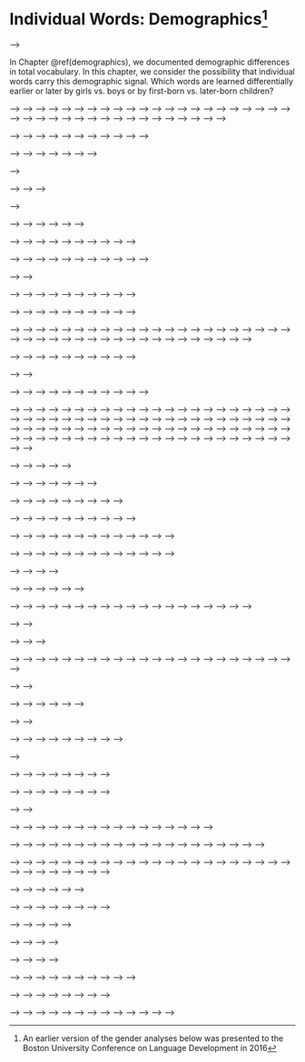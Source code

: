# Individual Words: Demographics^[An earlier version of the gender analyses below was presented to the Boston University Conference on Language Development in 2016] {#words-demographics}


<!-- <!-- ## Predicting Which Words are Harder or Easier --> -->

<!-- Predicting early learning. Braginsky et al. (2016a) provides an analysis in which independent data sources (including transcripts of child-directed speech) are brought to bear as predictors of acquisition differences between words. This “age of acquisition prediction” model allows us to quantify the consistency and variability in predictor values across languages for particular words, using the UL approach to cross-linguistic analysis.  -->

<!-- By-item stuff like overall item trajectories, `gender-input`, and `uni_lemma` based cross-linguistic consistency things. -->


In Chapter \@ref(demographics), we documented demographic differences in total vocabulary. In this chapter, we consider the possibility that individual words carry this demographic signal. Which words are learned differentially earlier or later by girls vs. boys or by first-born vs. later-born children?


<!-- ```{r demo_raw_data, eval=FALSE} -->
<!-- get_inst_data <- function(inst_items) { -->

<!--   inst_language <- unique(inst_items$language) -->
<!--   print(inst_language) -->

<!--   inst_form <- unique(inst_items$form) -->
<!--   inst_admins <- filter(admins, language == inst_language, form == inst_form) -->

<!--   get_instrument_data(instrument_language = inst_language, -->
<!--                       instrument_form = inst_form, -->
<!--                       items = inst_items$item_id, -->
<!--                       administrations = inst_admins, -->
<!--                       iteminfo = inst_items) %>% -->
<!--     filter(!is.na(age)) %>% -->
<!--     mutate(produces = !is.na(value) & value == "produces", -->
<!--            understands = !is.na(value) & -->
<!--              (value == "understands" | value == "produces")) %>% -->
<!--     dplyr::select(-value) %>% -->
<!--     gather(measure, value, produces, understands) %>% -->
<!--     mutate(language = inst_language, -->
<!--            form = inst_form) -->
<!-- } -->

<!-- get_lang_data <- function(lang_items) { -->
<!--   lang_items %>% -->
<!--     split(.$form) %>% -->
<!--     map_df(get_inst_data) %>% -->
<!--     # production for WS & WG, comprehension for WG only -->
<!--     filter(measure == "produces" | form == "WG") -->
<!-- } -->

<!-- demo_insts <- admins %>% -->
<!--   filter(!is.na(birth_order) | !is.na(mom_ed) | !is.na(sex)) %>% -->
<!--   distinct(language, form) -->

<!-- raw_data <- items %>% -->
<!--   right_join(demo_insts) %>% -->
<!--   filter(type == "word") %>% -->
<!--   split(.$language) %>% -->
<!--   map(get_lang_data) -->

<!-- write_feather(bind_rows(raw_data), "data/demo_data.feather") -->
<!-- ``` -->


<!-- ```{r demo_read, eval=TRUE} -->
<!-- raw_data <- read_feather("data/demo_data.feather") %>% -->
<!--   split(.$language) -->
<!-- ``` -->

<!-- For each dataset, compute proportion of children of each age and gender who produce/understand each word, fit a logistic regression to those proportions, and then estimate the area between the curves for girls and boys. -->

<!-- ```{r demo_madm_funs} -->
<!-- fit_demo_madm <- function(lang_data, demo) { -->

<!--   print(unique(lang_data$language)) -->
<!--   print(demo) -->

<!--   if (lang_data %>% pull(!!demo) %>% is.na() %>% all()) return(NULL) -->

<!--   demo_lang_data <- lang_data %>% -->
<!--     filter(!is.na(!!demo)) %>% -->
<!--     mutate(birth_order = birth_order %>% -->
<!--              fct_recode("Third+" = "Third", -->
<!--                         "Third+" = "Fourth", -->
<!--                         "Third+" = "Fifth", -->
<!--                         "Third+" = "Sixth", -->
<!--                         "Third+" = "Seventh", -->
<!--                         "Third+" = "Eighth"), -->
<!--            mom_ed = mom_ed %>% -->
<!--              fct_collapse(mom_ed, -->
<!--                           `Below Secondary` = c("None","Primary", -->
<!--                                                 "Some Secondary"), -->
<!--                           `Secondary` = c("Secondary", "Some College"), -->
<!--                           `College and Above` = c("College", -->
<!--                                                   "Some Graduate", -->
<!--                                                   "Graduate"))) -->

<!--   demo_samples <- demo_lang_data %>% -->
<!--     distinct(!!demo, age, data_id) %>% -->
<!--     count(!!demo, age) -->

<!--   if (any(demo_samples$n < 10)) return(NULL) -->

<!--   demo_props <- demo_lang_data %>% -->
<!--     group_by(language, form, !!demo, age, lexical_class, category, -->
<!--              uni_lemma, definition) %>% -->
<!--     summarise(num_true = sum(value, na.rm = TRUE), -->
<!--               num_false = n() - num_true, -->
<!--               prop = num_true / n()) %>% -->
<!--     ungroup() %>% -->
<!--     mutate(unscaled_age = age, -->
<!--            age = scale(age)) -->

<!--   fit_group <- function(group_data) { -->
<!--     # glm(cbind(num_true, num_false) ~ age * demo) -->
<!--     model <- lme4::glmer( -->
<!--       cbind(num_true, num_false) ~ (age | definition) + age, -->
<!--       family = binomial, data = group_data -->
<!--       #control = lme4::glmerControl(optCtrl = list(maxfun = 1e7)) -->
<!--     ) -->
<!--     group_data %>% -->
<!--       mutate(fitted = fitted(model)) %>% -->
<!--       dplyr::select(unscaled_age, age, uni_lemma, definition, fitted) %>% -->
<!--       distinct() -->
<!--   } -->

<!--   demo_fits <- demo_props %>% -->
<!--     group_by(language, form, !!demo) %>% -->
<!--     nest() %>% -->
<!--     mutate(fits = map(data, fit_group)) %>% -->
<!--     dplyr::select(-data) -->

<!--   demo_areas <- demo_fits %>% -->
<!--     unnest() %>% -->
<!--     group_by(language, form, !!demo, uni_lemma, definition) %>% -->
<!--     summarise(area = sum(fitted)) -->

<!--   demo_areas %>% -->
<!--     group_by(language, form, uni_lemma, definition) %>% -->
<!--     summarise(madm = madm(area)) %>% -->
<!--     mutate(demo = as.character(demo)[2]) -->

<!-- } -->
<!-- ``` -->

<!-- ```{r, eval=FALSE} -->
<!-- demos <- c(quo(birth_order), quo(mom_ed), quo(sex)) -->

<!-- do_lang <- function(lang_data) { -->
<!--   demos %>% map_df(~fit_demo_madm(lang_data, .x)) -->
<!-- }, -->

<!-- demo_madm <- raw_data %>%  -->
<!--   map_df(possibly(do_lang, otherwise=NULL)) -->

<!-- write_feather(demo_madm, "data/demo_madm.feather") -->
<!-- ``` -->

<!-- ```{r} -->
<!-- demo_madm <- read_feather("data/demo_madm.feather") -->

<!-- demo_summary <- demo_madm %>% -->
<!--   group_by(language, form, demo) %>% -->
<!--   summarise(mean_madm = mean(madm)) %>% -->
<!--   mutate(inst = paste(language, form, sep = "_")) -->
<!-- #ungroup() %>% -->
<!-- #arrange(desc(mean_madm)) %>% -->
<!-- #mutate(language = factor(language, levels = language)) -->

<!-- ggplot(demo_summary, aes(x = inst, y = mean_madm)) + -->
<!--   coord_flip() + -->
<!--   facet_wrap(~demo) + -->
<!--   geom_point() + -->
<!--   labs(x = "Mean MADM of items", y = "") -->
<!-- ``` -->


<!-- ```{r} -->
<!-- ggplot(demo_madm, aes(x = madm)) + geom_density() + facet_wrap(~demo) -->
<!-- ``` -->


<!-- ```{r gender_plot_area_diffs, fig.width=10, fig.height=6} -->
<!-- lexical_classes <- list("Nouns" = "nouns", -->
<!--                         "Adjectives & Verbs" = c("adjectives", "verbs"), -->
<!--                         "Function Words" = "function_words", -->
<!--                         "Other" = "other") -->

<!-- uni_lemmas <- items %>% -->
<!--   dplyr::select(language, uni_lemma, definition) %>% -->
<!--   filter(language %in% names(raw_data)) %>% -->
<!--   distinct() %>% -->
<!--   filter(!is.na(uni_lemma)) -->

<!-- plt_gender_diffs <- gender_diffs %>% -->
<!--   dplyr::select(-uni_lemma) %>% -->
<!--   left_join(uni_lemmas) %>% -->
<!--   group_by(language) %>% -->
<!--   mutate(label = gsub("(.*) \\(.*\\)", "\\1", definition), -->
<!--          label = gsub("(.*)\\*", "<\\1>", label), -->
<!--          uni_label = gsub("(.*) \\(.*\\)", "\\1", uni_lemma), -->
<!--          area_diff_scaled = as.numeric(scale(area_diff)), -->
<!--          outlier = abs(area_diff_scaled) > 3, -->
<!--          direction = ifelse(area_diff_scaled > 0, "girl", "boy")) %>% -->
<!--   ungroup() %>% -->
<!--   mutate(lexical_class = `levels<-`(factor(lexical_class), lexical_classes)) -->

<!-- gender_diff_means <- plt_gender_diffs %>% -->
<!--   group_by(language) %>% -->
<!--   summarise(mean_area_diff = mean(area_diff), -->
<!--             sd_area_diff = sd(area_diff)) -->

<!-- gender_diff_lexcat_means <- plt_gender_diffs %>% -->
<!--   group_by(language, lexical_class) %>% -->
<!--   summarise(mean_area_diff = mean(area_diff)) -->

<!-- gender_diff_cat_means <- plt_gender_diffs %>% -->
<!--   group_by(language, lexical_class, category) %>% -->
<!--   summarise(mean_area_diff = mean(area_diff)) -->
<!-- ``` -->

<!-- Plot distribution of acquisition differences for English. -->
<!-- ```{r distribution} -->

<!-- binwidth <- 0.005 -->

<!-- demo_gender_diffs <- plt_gender_diffs %>% -->
<!--   filter(language == "Czech")  -->

<!-- demo_means <- gender_diff_means %>% -->
<!--   filter(language == "Czech")  -->

<!-- demo_labels <- plt_gender_diffs %>% -->
<!--   filter(language == "Czech", outlier)  -->

<!-- ggplot(demo_gender_diffs, aes(x = area_diff)) + -->
<!--   coord_fixed(ratio = 4 * binwidth, ylim = c(0, 11)) + -->
<!--   geom_vline(xintercept = 0, linetype = "dashed", colour = "grey", -->
<!--              size = 0.2) + -->
<!--   geom_vline(aes(xintercept = mean_area_diff), -->
<!--              size = 0.4, data = demo_means) + -->
<!--   geom_dotplot(method = "histodot", fill = "grey", colour = "grey", -->
<!--                alpha = 0.5, binwidth = binwidth, dotsize = 0.5, -->
<!--                stackratio = 1.5) + -->
<!--   geom_text_repel(aes(label = label, y = 0, colour = direction), -->
<!--                   data = demo_labels, segment.size = 0.3, -->
<!--                   point.padding = unit(0.2, "lines"), -->
<!--                   arrow = arrow(length = unit(0.02, "npc")), nudge_y = 2, -->
<!--                   family = font, size = 4) + -->
<!--   scale_colour_solarized(guide = FALSE) + -->
<!--   scale_fill_solarized(guide = FALSE) + -->
<!--   scale_y_continuous(name = "Number of words", breaks = NULL) + -->
<!--   labs(x = "Area between girls' and boys' acquisition trajectories") -->

<!-- ``` -->

<!-- Plot distribution of acquisition differences for all languages. -->

<!-- ```{r gender_all_langs} -->
<!-- ggplot(plt_gender_diffs, -->
<!--        aes(x = area_diff)) + -->
<!--   coord_fixed(ratio = 10 * binwidth, ylim = c(0, 8)) + -->
<!--   facet_wrap(~language) + -->
<!--   geom_vline(xintercept = 0, linetype = "dashed", colour = "grey", -->
<!--              size = 0.1) + -->
<!--   geom_vline(aes(xintercept = mean_area_diff), size = 0.5, -->
<!--              data = gender_diff_means) + -->
<!--   geom_dotplot(method = "histodot", fill = "grey", colour = "grey", -->
<!--                alpha = 0.5, binwidth = binwidth, dotsize = 0.5, -->
<!--                stackratio = 1.5) + -->
<!--   geom_text_repel(aes_string(label = "label", colour = "direction"), y = 0, -->
<!--                   data = filter(plt_gender_diffs, outlier), -->
<!--                   segment.size = 0.3, point.padding = unit(0.2, "lines"), -->
<!--                   arrow = arrow(length = unit(0.02, "npc")), nudge_y = 2, -->
<!--                   family = font, size = 3) + -->
<!--   scale_colour_solarized(guide = FALSE) + -->
<!--   scale_y_continuous(name = "Number of words", breaks = NULL) + -->
<!--   labs(x = "Area between girls' and boys' acquisition trajectories") -->

<!-- # } -->
<!-- #  -->
<!-- # walk(cross2(unique(gender_diffs$language), c("label", "uni_label")), -->
<!-- #      ~plot_inst_diffs(.x[[1]], .x[[2]])) -->
<!-- ``` -->

<!-- And with unilemmas:  -->

<!-- ```{r gender_unilemmas_all_langs} -->
<!-- ggplot(plt_gender_diffs, -->
<!--        aes(x = area_diff)) + -->
<!--   coord_fixed(ratio = 10 * binwidth, ylim = c(0, 8)) + -->
<!--   facet_wrap(~language) + -->
<!--   geom_vline(xintercept = 0, linetype = "dashed", colour = "grey", -->
<!--              size = 0.1) + -->
<!--   geom_vline(aes(xintercept = mean_area_diff), size = 0.5, -->
<!--              data = gender_diff_means) + -->
<!--   geom_dotplot(method = "histodot", fill = "grey", colour = "grey", -->
<!--                alpha = 0.5, binwidth = binwidth, dotsize = 0.5, -->
<!--                stackratio = 1.5) + -->
<!--   geom_text_repel(aes_string(label = "uni_label", colour = "direction"), y = 0, -->
<!--                   data = filter(plt_gender_diffs, outlier), -->
<!--                   segment.size = 0.3, point.padding = unit(0.2, "lines"), -->
<!--                   arrow = arrow(length = unit(0.02, "npc")), nudge_y = 2, -->
<!--                   family = font, size = 3) + -->
<!--   scale_colour_solarized(guide = FALSE) + -->
<!--   scale_y_continuous(name = "Number of words", breaks = NULL) + -->
<!--   labs(x = "Area between girls' and boys' acquisition trajectories") -->

<!-- ``` -->


<!-- ```{r gender_top10} -->
<!-- top_10 <- plt_gender_diffs %>% -->
<!--   group_by(language, direction) %>% -->
<!--   top_n(10, abs(area_diff_scaled)) %>% -->
<!--   arrange(abs(area_diff_scaled)) %>% -->
<!--   mutate(rank = row_number()) -->

<!-- top_categories <- top_10 %>% -->
<!--   group_by(direction, category) %>% -->
<!--   summarise(n = n()) -->

<!-- top_uni_lemmas <- top_10 %>% -->
<!--   group_by(direction, category, uni_lemma) %>% -->
<!--   summarise(n = n()) -->
<!-- ``` -->

<!-- <!-- Plot top 10 uni_lemmas by area difference for a given form_measure, direction, category, uni_lemma. --> -->
<!-- <!-- ```{r gender_top10} --> -->
<!-- <!-- plot_top <- function(fm, dir, show_cat = "ALL", show_uni = "ALL") { --> -->
<!-- <!--   top_10 <- top_10 %>% --> -->
<!-- <!--     mutate(uni_label = ifelse(uni_label == "child's own name", --> -->
<!-- <!--                               "child's name", uni_label)) --> -->
<!-- <!--   fg <- top_10 %>% filter(form_measure == fm, direction == dir) --> -->
<!-- <!--   bg <- top_10 %>% filter(form_measure == fm, direction == dir) --> -->
<!-- <!--   if (!(show_cat == "ALL")) { --> -->
<!-- <!--     title <- show_cat --> -->
<!-- <!--     fg <- fg %>% filter(category == show_cat) --> -->
<!-- <!--     bg <- bg %>% filter(!(category == show_cat)) --> -->
<!-- <!--   } else if (!(show_uni == "ALL")) { --> -->
<!-- <!--     title <- show_uni --> -->
<!-- <!--     fg <- fg %>% filter(uni_lemma == show_uni) --> -->
<!-- <!--     bg <- bg %>% filter(!(uni_lemma == show_uni)) --> -->
<!-- <!--   } else { --> -->
<!-- <!--     title <- "" --> -->
<!-- <!--     bg <- bg[0,] --> -->
<!-- <!--   } --> -->
<!-- <!--   ggplot(NULL, aes(x = language, y = rank, label = uni_label)) + --> -->
<!-- <!--     geom_label(aes(colour = language), fontface = "bold", label.size = 0.5, --> -->
<!-- <!--                data = fg) + --> -->
<!-- <!--     geom_label(colour = "grey", alpha = 0.5, data = bg) + --> -->
<!-- <!--     scale_colour_solarized(guide = FALSE) + --> -->
<!-- <!--     ggtitle(title) + --> -->
<!-- <!--     theme(axis.line.y = element_blank(), --> -->
<!-- <!--           #axis.text.x = element_blank(), --> -->
<!-- <!--           axis.text.y = element_blank(), --> -->
<!-- <!--           axis.ticks = element_blank(), --> -->
<!-- <!--           axis.title.x = element_blank(), --> -->
<!-- <!--           axis.title.y = element_blank(), --> -->
<!-- <!--           panel.background = element_blank(), --> -->
<!-- <!--           panel.border = element_blank(), --> -->
<!-- <!--           panel.grid.major = element_blank(), --> -->
<!-- <!--           panel.grid.minor = element_blank(), --> -->
<!-- <!--           plot.background = element_blank()) --> -->
<!-- <!-- } --> -->
<!-- <!-- ``` --> -->

<!-- What are the most girl/boy categories and uni_lemmas? -->

<!-- Girl unilemmas -->

<!-- ```{r} -->
<!-- top_10 %>% -->
<!--   filter(direction == "girl") %>% -->
<!--   group_by(uni_lemma) %>% -->
<!--   summarise(n = n()) %>% -->
<!--   arrange(desc(n)) %>% -->
<!--   knitr::kable() -->
<!-- ``` -->

<!-- Girl categories -->

<!-- ```{r} -->
<!-- top_10 %>% -->
<!--   filter(direction == "girl") %>% -->
<!--   group_by(category) %>% -->
<!--   summarise(n = n()) %>% -->
<!--   arrange(desc(n)) %>% -->
<!--   knitr::kable() -->
<!-- ``` -->
<!-- Boy unilemmas -->

<!-- ```{r} -->
<!-- top_10 %>% -->
<!--   filter(direction == "boy") %>% -->
<!--   group_by(uni_lemma) %>% -->
<!--   summarise(n = n()) %>% -->
<!--   arrange(desc(n)) %>% -->
<!--   knitr::kable() -->
<!-- ``` -->

<!-- Boy categories -->

<!-- ```{r} -->
<!-- top_10 %>% -->
<!--   filter(direction == "boy") %>% -->
<!--   group_by(category) %>% -->
<!--   summarise(n = n()) %>% -->
<!--   arrange(desc(n)) %>% -->
<!--   knitr::kable() -->
<!-- ``` -->

<!-- Plot top 10 girlest/boyest for all words, most common word cross-linguistically, most common category cross-linguistically. -->

<!-- <!-- ```{r} --> -->
<!-- <!-- w <- 10 --> -->
<!-- <!-- h <- 4 --> -->
<!-- <!-- plot_top("WS_produces", "girl") --> -->
<!-- <!-- ggsave("bucld/top10_girl_all.png", width = w, height = h) --> -->
<!-- <!-- plot_top("WS_produces", "girl", show_uni = "doll") --> -->
<!-- <!-- ggsave("bucld/top10_girl_doll.png", width = w, height = h) --> -->
<!-- <!-- plot_top("WS_produces", "girl", show_uni = "dress (object)") --> -->
<!-- <!-- ggsave("bucld/top10_girl_dress.png", width = w, height = h) --> -->
<!-- <!-- plot_top("WS_produces", "girl", show_cat = "clothing") --> -->
<!-- <!-- ggsave("bucld/top10_girl_clothing.png", width = w, height = h) --> -->

<!-- <!-- plot_top("WS_produces", "boy") --> -->
<!-- <!-- ggsave("bucld/top10_boy_all.png", width = w, height = h) --> -->
<!-- <!-- plot_top("WS_produces", "boy", show_uni = "tractor") --> -->
<!-- <!-- ggsave("bucld/top10_boy_tractor.png", width = w, height = h) --> -->
<!-- <!-- plot_top("WS_produces", "boy", show_cat = "vehicles") --> -->
<!-- <!-- ggsave("bucld/top10_boy_vehicles.png", width = w, height = h) --> -->
<!-- <!-- ``` --> -->


<!-- <!-- ## Combine word count data with CDI data --> -->

<!-- <!-- Build up a mapping between CDI items and possible words for them in CHILDES. --> -->
<!-- <!-- ```{r case_map} --> -->
<!-- <!-- stem <- function(x) SnowballC::wordStem(x) %>% gsub("'", "", .) --> -->

<!-- <!-- special_cases <- read_csv("english_special_cases.csv", col_names = FALSE) --> -->

<!-- <!-- transforms <- c( --> -->
<!-- <!--   function(x) gsub("(.*) \\(.*\\)", "\\1", x), --> -->
<!-- <!--   function(x) gsub(" ", "_", x), --> -->
<!-- <!--   function(x) gsub(" ", "+", x), --> -->
<!-- <!--   function(x) gsub("(.+) \\1", "\\1", x) --> -->
<!-- <!-- ) --> -->

<!-- <!-- special_case_map <- map_df(1:nrow(special_cases), function(i) { --> -->
<!-- <!--   item <- special_cases$X1[i] --> -->
<!-- <!--   options <- special_cases[i, 2:ncol(special_cases)] %>% --> -->
<!-- <!--     as.character() %>% --> -->
<!-- <!--     discard(is.na) --> -->
<!-- <!--   trans_opts <- map(options, function(opt) map_chr(transforms, ~.x(opt))) %>% --> -->
<!-- <!--     unlist() %>% unique() --> -->
<!-- <!--   data_frame(item = rep(item, 2 * length(trans_opts)), --> -->
<!-- <!--              gloss = c(trans_opts, stem(trans_opts))) --> -->
<!-- <!-- }) --> -->

<!-- <!-- pattern_map <- filter(gender_diffs, language == "English")$definition %>% --> -->
<!-- <!--   unique() %>% --> -->
<!-- <!--   map_df(function(item) { --> -->
<!-- <!--     options <- item %>% strsplit("/") %>% unlist() --> -->
<!-- <!--     options <- c(options, stem(options)) --> -->
<!-- <!--     trans_opts <- map(options, function(opt) map_chr(transforms, ~.x(opt))) %>% --> -->
<!-- <!--       unlist() %>% unique() --> -->
<!-- <!--     data_frame(item = rep(item, 2 * length(trans_opts)), --> -->
<!-- <!--                gloss = c(trans_opts, stem(trans_opts))) %>% --> -->
<!-- <!--       distinct() --> -->
<!-- <!--   }) --> -->

<!-- <!-- case_map <- bind_rows(special_case_map, pattern_map) %>% distinct() --> -->
<!-- <!-- ``` --> -->

<!-- <!-- Sum word counts over CDI items. --> -->
<!-- <!-- ```{r item_gender_counts} --> -->
<!-- <!-- gloss_gender_counts <- gender_counts %>% --> -->
<!-- <!--   filter(!grepl("^[[:upper:]].*$", gloss)) %>% --> -->
<!-- <!--   mutate(gloss = gsub("-.*", "", gloss), --> -->
<!-- <!--          gloss = ifelse(stem(gloss) == "", gloss, stem(gloss))) %>% --> -->
<!-- <!--   group_by(gender, gloss) %>% --> -->
<!-- <!--   summarise(count = sum(count)) %>% --> -->
<!-- <!--   spread(gender, count, fill = 0) %>% --> -->
<!-- <!--   filter(female != 0, male != 0) --> -->

<!-- <!-- item_gender_counts <- gender_counts %>% --> -->
<!-- <!--   mutate(gloss = gsub("-.*", "", gloss), --> -->
<!-- <!--          gloss = ifelse(stem(gloss) == "", gloss, stem(gloss))) %>% --> -->
<!-- <!--   left_join(case_map) %>% --> -->
<!-- <!--   mutate(item = ifelse(is.na(item), gloss, item)) %>% --> -->
<!-- <!--   group_by(gender, item) %>% --> -->
<!-- <!--   summarise(count = sum(count)) %>% --> -->
<!-- <!--   spread(gender, count, fill = 0) %>% --> -->
<!-- <!--   filter(female != 0, male != 0) --> -->
<!-- <!-- ``` --> -->

<!-- <!-- Compute various metrics of item frequency differences. --> -->
<!-- <!-- ```{r item_gender_data} --> -->
<!-- <!-- # gsq <- function(female, male) { --> -->
<!-- <!-- #   a <- female --> -->
<!-- <!-- #   b <- male --> -->
<!-- <!-- #   c <- sum(female) --> -->
<!-- <!-- #   d <- sum(male) --> -->
<!-- <!-- #   e_1 <- c * (a + b) / (c + d) --> -->
<!-- <!-- #   e_2 <- d * (a + b) / (c + d) --> -->
<!-- <!-- #   2 * (a * log(a / e_1) + b * log(b / e_2)) --> -->
<!-- <!-- # } --> -->
<!-- <!-- #  --> -->
<!-- <!-- #  --> -->
<!-- <!-- mut_inf <- function(female, male) { --> -->
<!-- <!--   log2(female / sum(female) * (sum(female) + sum(male)) / (female + male)) --> -->
<!-- <!-- } --> -->
<!-- <!-- #  --> -->
<!-- <!-- # kl <- function(female, male) { --> -->
<!-- <!-- #   p <- female / sum(female) --> -->
<!-- <!-- #   q <- male / sum(male) --> -->
<!-- <!-- #   p * log(p / q) --> -->
<!-- <!-- # } --> -->
<!-- <!-- #  --> -->
<!-- <!-- item_gender_data <- item_gender_counts %>% --> -->
<!-- <!--   rename(female_count = female, male_count = male) %>% --> -->
<!-- <!--   mutate(mut_inf = mut_inf(female_count, male_count), --> -->
<!-- <!--          #gsq = gsq(female_count, male_count), --> -->
<!-- <!--          #kl = kl(female_count, male_count), --> -->
<!-- <!--          log_female_prob = log(female_count / sum(female_count)), --> -->
<!-- <!--          log_male_prob = log(male_count / sum(male_count)), --> -->
<!-- <!--          log_prob = log((female_count + male_count) / --> -->
<!-- <!--                           (sum(female_count) + sum(male_count))), --> -->
<!-- <!--          log_prob_ratio = log_female_prob - log_male_prob, --> -->
<!-- <!--          log_likelihood_ratio = log( --> -->
<!-- <!--            dbinom(female_count, sum(female_count), exp(log_prob)) * --> -->
<!-- <!--              dbinom(male_count, sum(male_count), exp(log_prob))) - --> -->
<!-- <!--            log( --> -->
<!-- <!--              dbinom(female_count, sum(female_count), exp(log_female_prob)) * --> -->
<!-- <!--                dbinom(male_count, sum(male_count), exp(log_male_prob))), --> -->
<!-- <!--          llr_p = pchisq(-2 * log_likelihood_ratio, 1, lower.tail = FALSE)) --> -->
<!-- <!-- ``` --> -->

<!-- <!-- Combine acquistion differences with frequency differences --> -->
<!-- <!-- ```{r gender_diff_freqs} --> -->
<!-- <!-- min_count <- 30 --> -->
<!-- <!-- gender_diff_freqs <- plt_gender_diffs %>% --> -->
<!-- <!--   filter(language == "English") %>% --> -->
<!-- <!--   rename(item = definition) %>% --> -->
<!-- <!--   inner_join(item_gender_data) %>% --> -->
<!-- <!--   #  inner_join(item_gender_counts) %>% --> -->
<!-- <!--   #  rename(female_count = female, male_count = male) %>% --> -->
<!-- <!--   filter(female_count > min_count, male_count > min_count) --> -->

<!-- <!-- gender_diff_freqs_ws <- gender_diff_freqs %>% --> -->
<!-- <!--   filter(form_measure == "WS_produces") --> -->

<!-- <!-- gender_diff_freqs_ws %>% --> -->
<!-- <!--   mutate(llr_p_adj = p.adjust(llr_p, method = "bonferroni")) %>% --> -->
<!-- <!--   group_by() %>% --> -->
<!-- <!--   summarise(sig = sum(llr_p_adj < 0.01), total = n(), prop = sig / total) --> -->
<!-- <!-- gender_diff_freqs_ws %>% --> -->
<!-- <!--   group_by(lexical_class) %>% --> -->
<!-- <!--   summarise(sig = sum(llr_p < 0.01), total = n(), prop = sig / total) --> -->
<!-- <!-- gender_diff_freqs_ws %>% --> -->
<!-- <!--   group_by(category) %>% --> -->
<!-- <!--   summarise(sig = sum(llr_p < 0.01), total = n(), prop = sig / total) --> -->
<!-- <!-- ``` --> -->

<!-- <!-- ```{r} --> -->
<!-- <!-- # cdi_gender_counts <- gender_diff_freqs %>% --> -->
<!-- <!-- #   filter(form_measure == "WS_produces") %>% --> -->
<!-- <!-- #   select(lexical_class, category, item, female_count, male_count) --> -->
<!-- <!-- #  --> -->
<!-- <!-- # boot_sample <- function(s) { --> -->
<!-- <!-- #   if (!s %% 100) print(s) --> -->
<!-- <!-- #   cdi_gender_counts %>% --> -->
<!-- <!-- #     split(.$item) %>% --> -->
<!-- <!-- #     map_df(function(item) { --> -->
<!-- <!-- #       item_genders <- c(rep(1, item$female_count), rep(0, item$male_count)) --> -->
<!-- <!-- #       boot_genders <- sample(item_genders, replace = TRUE) --> -->
<!-- <!-- #       female_count <- sum(boot_genders) --> -->
<!-- <!-- #       male_count <- length(boot_genders) - female_count --> -->
<!-- <!-- #       item$female_count <- sum(boot_genders) --> -->
<!-- <!-- #       item$male_count <- length(boot_genders) - female_count --> -->
<!-- <!-- #       item --> -->
<!-- <!-- #     }) %>% --> -->
<!-- <!-- #     mutate(sample = s) --> -->
<!-- <!-- # } --> -->
<!-- <!-- #  --> -->
<!-- <!-- # n_samples <- 10000 --> -->
<!-- <!-- # boot_samples <- map_df(1:n_samples, boot_sample) --> -->
<!-- <!-- # boot_samples_10k <- boot_samples --> -->
<!-- <!-- # boot_p <- boot_samples %>% --> -->
<!-- <!-- #   mutate(x = female_count / sum(female_count) - male_count / sum(male_count), --> -->
<!-- <!-- #          H = ifelse(x > 0, 1, ifelse(x == 0, 0.5, 0))) %>% --> -->
<!-- <!-- #   group_by(lexical_class, category, item) %>% --> -->
<!-- <!-- #   summarise(p_girl = sum(H) / n_samples, --> -->
<!-- <!-- #             p = (1 + 2 * n_samples * min(p_girl, 1 - p_girl)) / (1 + n_samples)) --> -->
<!-- <!-- #  --> -->
<!-- <!-- # boot_mi <- boot_samples %>% --> -->
<!-- <!-- #   group_by(sample) %>% --> -->
<!-- <!-- #   mutate(mi = mut_inf(female_count, male_count)) %>% --> -->
<!-- <!-- #   group_by(lexical_class, category, item) %>% --> -->
<!-- <!-- #   summarise(mean_mi = mean(mi)) --> -->
<!-- <!-- #  --> -->
<!-- <!-- # boot_log_probability_ratio <- boot_samples %>% --> -->
<!-- <!-- #   group_by(sample) %>% --> -->
<!-- <!-- #   mutate(p_female = female_count / sum(female_count), --> -->
<!-- <!-- #          p_male = male_count / sum(male_count), --> -->
<!-- <!-- #          p_joint = (female_count + male_count) / --> -->
<!-- <!-- #            (sum(female_count) + sum(male_count)), --> -->
<!-- <!-- #          lpr = log(p_female) - log(p_male)) %>% --> -->
<!-- <!-- #   group_by(lexical_class, category, item) %>% --> -->
<!-- <!-- #   summarise(mean_lpr = mean(lpr)) --> -->
<!-- <!-- #  --> -->
<!-- <!-- # boot_log_likelihood <- boot_samples %>% --> -->
<!-- <!-- # #  filter(female_count > 30, male_count > 30) %>% --> -->
<!-- <!-- #   filter(sample < 1001) %>% --> -->
<!-- <!-- #   group_by(sample) %>% --> -->
<!-- <!-- #   mutate(total_female = sum(female_count), --> -->
<!-- <!-- #          total_male = sum(male_count), --> -->
<!-- <!-- #          p_female = female_count / total_female, --> -->
<!-- <!-- #          p_male = male_count / total_male, --> -->
<!-- <!-- #          joint_count = female_count + male_count, --> -->
<!-- <!-- #          p_joint = joint_count / (total_female + total_male), --> -->
<!-- <!-- #          log_likelihood = log(dbinom(female_count, total_female, p_female)) - --> -->
<!-- <!-- #            log(dbinom(female_count, total_female, p_joint))) %>% --> -->
<!-- <!-- #          # log_likelihood = log((dbinom(female_count, total_female, p_joint) * --> -->
<!-- <!-- #          #                     dbinom(male_count, total_male, p_joint)) / --> -->
<!-- <!-- #          #   (dbinom(female_count, total_female, p_female) * --> -->
<!-- <!-- #          #      dbinom(male_count, total_male, p_male)))) %>% --> -->
<!-- <!-- #          # log_likelihood = dbinom(female_count, total_female, p_joint, log = TRUE) - --> -->
<!-- <!-- #          #   dbinom(female_count, total_female, p_female, log = TRUE)) %>% --> -->
<!-- <!-- #          # log_likelihood = (dbinom(female_count, total_female, p_joint, log = TRUE) + --> -->
<!-- <!-- #          #                     dbinom(male_count, total_male, p_joint, log = TRUE)) - --> -->
<!-- <!-- #          #   (dbinom(female_count, total_female, p_female, log = TRUE) + --> -->
<!-- <!-- #          #      dbinom(male_count, total_male, p_male, log = TRUE))) %>% --> -->
<!-- <!-- #   group_by(lexical_class, category, item) %>% --> -->
<!-- <!-- #   summarise(mean_log_likelihood = mean(log_likelihood)) --> -->
<!-- <!-- #  --> -->
<!-- <!-- # boot_p %>% --> -->
<!-- <!-- #   ungroup() %>% --> -->
<!-- <!-- #   summarise(sig = sum(p < 0.01), total = n(), prop = sig / total) --> -->
<!-- <!-- # boot_p %>% --> -->
<!-- <!-- #   group_by(lexical_class) %>% --> -->
<!-- <!-- #   summarise(sig = sum(p < 0.01), total = n(), prop = sig / total) --> -->
<!-- <!-- # boot_p %>% --> -->
<!-- <!-- #   group_by(category) %>% --> -->
<!-- <!-- #   summarise(sig = sum(p < 0.01), total = n(), prop = sig / total) %>% --> -->
<!-- <!-- #   arrange(desc(prop)) --> -->
<!-- <!-- # boot_p %>% --> -->
<!-- <!-- #   ungroup() %>% --> -->
<!-- <!-- #   filter((p_girl == 1)) --> -->
<!-- <!-- #  --> -->
<!-- <!-- # ggplot(boot_p, aes(x = p_girl)) + --> -->
<!-- <!-- #   geom_density() --> -->
<!-- <!-- # ggplot(boot_log_likelihood, aes(x = mean_log_likelihood)) + --> -->
<!-- <!-- #   geom_density() --> -->

<!-- <!-- # boot_mi <- boot_mi_samples %>% --> -->
<!-- <!-- #   group_by(form_measure, lexical_class) %>% --> -->
<!-- <!-- #   summarise(ci_lower = ci_lower(mi), --> -->
<!-- <!-- #             ci_upper = ci_upper(mi), --> -->
<!-- <!-- #             mi = mean(mi)) --> -->

<!-- <!-- #gender_mi <- cdi_gender_counts %>% summarise_count_data() --> -->
<!-- <!-- #   mutate(mi_gender = mut_inf(female_count, male_count)) %>% --> -->
<!-- <!-- # #  group_by(form_measure, lexical_class, category) %>% --> -->
<!-- <!-- #   group_by(form_measure, lexical_class) %>% --> -->
<!-- <!-- #   summarise(mi = mean(mi_gender)) %>% --> -->
<!-- <!-- #   mutate(lexical_class = factor(lexical_class, --> -->
<!-- <!-- #                                 levels = rev(levels(lexical_class)))) --> -->

<!-- <!-- # ggplot(boot_mi_samples %>% filter(form_measure == "WS_produces"), --> -->
<!-- <!-- #        aes(x = lexical_class, y = mi)) + --> -->
<!-- <!-- #   #facet_grid(. ~ form_measure) + --> -->
<!-- <!-- #   coord_flip() + --> -->
<!-- <!-- #   geom_violin(colour = solarized_palette(2)[2]) + --> -->
<!-- <!-- #   geom_point(data = gender_mi %>% filter(form_measure == "WS_produces"), --> -->
<!-- <!-- #              colour = solarized_palette(2)[1]) + --> -->
<!-- <!-- #   scale_colour_solarized(name = "") + --> -->
<!-- <!-- #   labs(y = "Mutual information between speech to girls and to boys", x = "") --> -->

<!-- <!-- # ggplot(gender_kl, aes(x = lexical_class, y = kl)) + --> -->
<!-- <!-- #   facet_grid(. ~ form_measure) + --> -->
<!-- <!-- #   coord_flip() + --> -->
<!-- <!-- #   geom_point(colour = solarized_palette(2)[1]) + --> -->
<!-- <!-- # #  geom_pointrange(aes(ymin = ci_lower, ymax = ci_upper), --> -->
<!-- <!-- #   geom_errorbar(aes(ymin = ci_lower, ymax = ci_upper), --> -->
<!-- <!-- #                   data = random_kl, --> -->
<!-- <!-- #                   colour = solarized_palette(2)[2]) + --> -->
<!-- <!-- #   labs(y = "Kullback-Leibler divergence between speech to girls and to boys", x = "") --> -->
<!-- <!-- ``` --> -->

<!-- <!-- Plot frequency to boys against frequency to girls. --> -->
<!-- <!-- ```{r freq_scatter} --> -->
<!-- <!-- n_label <- 20 --> -->
<!-- <!-- measure <- "log_prob_ratio" --> -->
<!-- <!-- # label_threshold <- sort(abs(gender_diff_freqs_ws[[measure]]), --> -->
<!-- <!-- #                         decreasing = TRUE)[n_label] --> -->
<!-- <!-- label_threshold <- 2.5 --> -->
<!-- <!-- gender_diff_freqs_ws <- gender_diff_freqs_ws %>% --> -->
<!-- <!--   mutate(#label = abs(log_prob_ratio) >= label_threshold, --> -->
<!-- <!--     label = exp(abs(log_prob_ratio)) > label_threshold, --> -->
<!-- <!--     sig = llr_p < 0.01, --> -->
<!-- <!--     direction = log_prob_ratio > 0) --> -->
<!-- <!-- labeled <- gender_diff_freqs_ws %>% filter(label) --> -->

<!-- <!-- k <- c(2.5, 1.5) --> -->
<!-- <!-- ks <- c(log(k), -log(k)) --> -->
<!-- <!-- dp <- ggplot(gender_diff_freqs_ws, --> -->
<!-- <!--              aes(x = log_female_prob, y = log_male_prob)) + --> -->
<!-- <!--   coord_fixed() + --> -->
<!-- <!--   geom_abline(slope = 1, intercept = 0, colour = "grey", --> -->
<!-- <!--               linetype = "dashed") + --> -->
<!-- <!--   geom_point(alpha = 0, data = gender_diff_freqs_ws) + --> -->
<!-- <!--   labs(x = "Log probability in speech to girls", --> -->
<!-- <!--        y = "Log probability in speech to boys") + --> -->
<!-- <!--   theme(axis.title.x = element_text(colour = solarized_palette(2)[[2]]), --> -->
<!-- <!--         axis.title.y = element_text(colour = solarized_palette(2)[[1]])) --> -->
<!-- <!-- ggsave("bucld/freq_diffs_blank.png", width = 6, height = 6) --> -->

<!-- <!-- dp + --> -->
<!-- <!--   geom_point(colour = "grey", alpha = 0.6, size = 0.5, --> -->
<!-- <!--              data = gender_diff_freqs_ws) --> -->
<!-- <!-- ggsave("bucld/freq_diffs_pts.png", width = 6, height = 6) --> -->

<!-- <!-- dp_sig <- dp + --> -->
<!-- <!--   geom_point(colour = "grey", alpha = 0.6, size = 0.5, --> -->
<!-- <!--              data = gender_diff_freqs_ws %>% filter(!sig)) + --> -->
<!-- <!--   geom_point(colour = "black", alpha = 0.6, size = 0.5, --> -->
<!-- <!--              data = gender_diff_freqs_ws %>% filter(sig)) --> -->
<!-- <!-- ggsave("bucld/freq_diffs_sig.png", width = 6, height = 6) --> -->

<!-- <!-- contour_plot <- function(t) { --> -->
<!-- <!--   labeled <- gender_diff_freqs_ws %>% --> -->
<!-- <!--     filter(exp(abs(log_prob_ratio)) > t) --> -->
<!-- <!--   dp_sig + --> -->
<!-- <!--     geom_abline(intercept = log(t), slope = 1, --> -->
<!-- <!--                 colour = solarized_palette(2)[[1]]) + --> -->
<!-- <!--     geom_abline(intercept = -log(t), slope = 1, --> -->
<!-- <!--                 colour = solarized_palette(2)[[2]]) + --> -->
<!-- <!--     geom_label_repel(aes(label = item, colour = direction), family = font, --> -->
<!-- <!--                      size = 3, box.padding = unit(0.2, "lines"), --> -->
<!-- <!--                      point.padding = unit(0.2, "lines"), --> -->
<!-- <!--                      segment.color = "grey", --> -->
<!-- <!--                      nudge_x = ifelse(labeled$log_prob_ratio > 0, 0.7, 0), --> -->
<!-- <!--                      nudge_y = ifelse(labeled$log_prob_ratio < 0, 0.7, 0), --> -->
<!-- <!--                      data = labeled) + --> -->
<!-- <!--     annotate("text", x = -12, y = -3, label = sprintf("%sx", t), --> -->
<!-- <!--              family = font, size = 6) + --> -->
<!-- <!--     scale_colour_solarized(guide = FALSE) --> -->
<!-- <!-- } --> -->

<!-- <!-- contour_plot(3) --> -->
<!-- <!-- ggsave("bucld/freq_diffs_contour3.png", width = 6, height = 6) --> -->

<!-- <!-- contour_plot(2) --> -->
<!-- <!-- ggsave("bucld/freq_diffs_contour2.png", width = 6, height = 6) --> -->
<!-- <!-- ``` --> -->

<!-- <!-- ```{r} --> -->
<!-- <!-- binwidth <- 0.05 --> -->
<!-- <!-- labeled <- gender_diff_freqs_ws %>% --> -->
<!-- <!--   filter(exp(abs(log_prob_ratio)) > 2.5) --> -->
<!-- <!-- mean_prob_ratio <- mean(gender_diff_freqs_ws$log_prob_ratio) --> -->
<!-- <!-- ggplot(gender_diff_freqs_ws, aes(x = log_prob_ratio)) + --> -->
<!-- <!--   coord_fixed(ratio = 10 * binwidth, ylim = c(0, 5)) + --> -->
<!-- <!--   geom_vline(xintercept = 0, linetype = "dashed", colour = "grey", --> -->
<!-- <!--              size = 0.2) + --> -->
<!-- <!--   geom_vline(xintercept = mean_prob_ratio, size = 0.4) + --> -->
<!-- <!--   geom_dotplot(method = "histodot", fill = "grey", colour = "grey", --> -->
<!-- <!--                alpha = 0.5, binwidth = binwidth, dotsize = 0.5, --> -->
<!-- <!--                stackratio = 1.5) + --> -->
<!-- <!--   geom_label_repel(aes(label = item, y = 0, colour = direction), --> -->
<!-- <!--                    data = labeled, --> -->
<!-- <!--                    segment.size = 0.3, --> -->
<!-- <!--                    point.padding = unit(0.2, "lines"), --> -->
<!-- <!--                    arrow = arrow(length = unit(0.01, "npc")), --> -->
<!-- <!--                    nudge_y = 1, --> -->
<!-- <!--                    family = font, size = 3, fill = "white") + --> -->
<!-- <!--   scale_colour_solarized(guide = FALSE) + --> -->
<!-- <!--   scale_y_continuous(name = "Number of words", breaks = NULL) + --> -->
<!-- <!--   labs(x = "Log ratio of probability in girl-directed to boy-directed speech") --> -->

<!-- <!-- ggsave("bucld/freq_diffs_dot.png", width = 6, height = 5) --> -->
<!-- <!-- ``` --> -->


<!-- <!-- Predict acquisition differences from frequency differences. --> -->
<!-- <!-- ```{r gender_diff_models} --> -->
<!-- <!-- predictor <- "log_prob_ratio" --> -->
<!-- <!-- # predictor <- "log_likelihood_ratio" --> -->
<!-- <!-- # predictor <- "mut_inf" --> -->
<!-- <!-- predictor_formula <- as.formula(sprintf("area_diff ~ %s", predictor)) --> -->

<!-- <!-- gender_diff_freqs_content <- gender_diff_freqs %>% --> -->
<!-- <!--   filter(lexical_class != "Function Words") --> -->

<!-- <!-- gender_diff_lexcat_models <- gender_diff_freqs %>% --> -->
<!-- <!--   group_by(form_measure, lexical_class) %>% --> -->
<!-- <!--   nest() %>% --> -->
<!-- <!--   mutate(model = data %>% --> -->
<!-- <!--            map(~lm(predictor_formula, data = .)), --> -->
<!-- <!--          results = model %>% map(~broom::tidy(.x) %>% --> -->
<!-- <!--                                    mutate(rsq = summary(.x)$r.squared))) %>% --> -->
<!-- <!--   select(form_measure, lexical_class, results) %>% --> -->
<!-- <!--   unnest() --> -->

<!-- <!-- knitr::kable(gender_diff_lexcat_models) --> -->

<!-- <!-- gender_diff_models <- gender_diff_freqs %>% --> -->
<!-- <!--   group_by(form_measure) %>% --> -->
<!-- <!--   nest() %>% --> -->
<!-- <!--   mutate(model = data %>% map(~lm(predictor_formula, data = .)), --> -->
<!-- <!--          results = model %>% map(~broom::tidy(.x) %>% --> -->
<!-- <!--                                    mutate(rsq = summary(.x)$r.squared))) %>% --> -->
<!-- <!--   select(form_measure, results) %>% --> -->
<!-- <!--   unnest() --> -->

<!-- <!-- gender_diff_models_content <- gender_diff_freqs_content %>% --> -->
<!-- <!--   group_by(form_measure) %>% --> -->
<!-- <!--   nest() %>% --> -->
<!-- <!--   mutate(model = data %>% map(~lm(predictor_formula, data = .)), --> -->
<!-- <!--          results = model %>% map(~broom::tidy(.x) %>% --> -->
<!-- <!--                                    mutate(rsq = summary(.x)$r.squared))) %>% --> -->
<!-- <!--   select(form_measure, results) %>% --> -->
<!-- <!--   unnest() --> -->

<!-- <!-- knitr::kable(gender_diff_models) --> -->
<!-- <!-- ``` --> -->

<!-- <!-- Plot acquisition differences against frequency differences by lexical class. --> -->
<!-- <!-- ```{r plot_gender_diff_freqs_lexcat, fig.width=10, fig.height=8} --> -->
<!-- <!-- ggplot(gender_diff_freqs, aes_string(x = predictor, y = "area_diff")) + --> -->
<!-- <!--   facet_grid(lexical_class ~ form_measure, scales = "free") + --> -->
<!-- <!--   geom_hline(yintercept = 0, linetype = "dashed", colour = "grey") + --> -->
<!-- <!--   geom_vline(xintercept = 0, linetype = "dashed", colour = "grey") + --> -->
<!-- <!--   geom_text(aes(label = label, colour = lexical_class), size = 3, --> -->
<!-- <!--             family = font) + --> -->
<!-- <!--   geom_smooth(colour = "black", method = "lm", se = FALSE) + --> -->
<!-- <!--   geom_text(aes(label = sprintf("R^2==%.2f", rsq)), parse = TRUE, --> -->
<!-- <!--             x = 0.004, y = 1, family = font, --> -->
<!-- <!--             data = gender_diff_lexcat_models) + --> -->
<!-- <!--   scale_colour_solarized(guide = FALSE) + --> -->
<!-- <!--   ylab("Area between girls' & boys' acquisition trajectories") + --> -->
<!-- <!--   xlab("Mutual information between girl-directed & boy-directed speech (bits)") --> -->
<!-- <!-- ``` --> -->

<!-- <!-- Plot acquisition differences against frequency differences for content words. --> -->
<!-- <!-- ```{r plot_gender_diff_freqs, fig.width=10, fig.height=3} --> -->
<!-- <!-- ggplot(gender_diff_freqs_content, --> -->
<!-- <!--        aes_string(x = predictor, y = "area_diff")) + --> -->
<!-- <!--   facet_wrap(~form_measure) + --> -->
<!-- <!--   geom_hline(yintercept = 0, linetype = "dashed", colour = "grey") + --> -->
<!-- <!--   geom_vline(xintercept = 0, linetype = "dashed", colour = "grey") + --> -->
<!-- <!--   geom_jitter(size = 0.5, colour = "grey", alpha = 0.5) + --> -->
<!-- <!--   geom_text_repel(aes(label = label, colour = lexical_class), --> -->
<!-- <!--                   data = filter(gender_diff_freqs_content, outlier), --> -->
<!-- <!--                   segment.size = 0.3, point.padding = unit(0.2, "lines"), --> -->
<!-- <!--                   family = font, size = 2.5) + --> -->
<!-- <!--   geom_smooth(colour = "black", method = "lm", se = FALSE) + --> -->
<!-- <!--   geom_text(aes(label = sprintf("R^2==%.2f", rsq)), parse = TRUE, --> -->
<!-- <!--             x = -1, y = 0.35, hjust = "left", family = font, --> -->
<!-- <!--             data = gender_diff_models_content) + --> -->
<!-- <!--   scale_colour_solarized(guide = FALSE) + --> -->
<!-- <!--   ylab("Area between girls' & boys'\n acquisition trajectories") + --> -->
<!-- <!--   xlab("Log ratio of probability in girl-directed to boy-directed speech") --> -->
<!-- <!-- ``` --> -->

<!-- <!-- Plot acquisition differences against frequency differences for all words. --> -->
<!-- <!-- ```{r plot_gender_diff_freqs, fig.width=10, fig.height=3} --> -->
<!-- <!-- gdf <- gender_diff_freqs %>% --> -->
<!-- <!--   filter(form_measure != "WG_produces") %>% --> -->
<!-- <!--   mutate(form_measure = gsub("_", " ", form_measure)) --> -->
<!-- <!-- gdm <- gender_diff_models %>% --> -->
<!-- <!--   filter(form_measure != "WG_produces") %>% --> -->
<!-- <!--   mutate(form_measure = gsub("_", " ", form_measure), --> -->
<!-- <!--          p = map_dbl(p.value, ~max(.x, 0.0001))) --> -->
<!-- <!-- ggplot(gdf, aes_string(x = predictor, y = "area_diff")) + --> -->
<!-- <!--   facet_wrap(~form_measure) + --> -->
<!-- <!--   geom_hline(yintercept = 0, linetype = "dashed", colour = "grey") + --> -->
<!-- <!--   geom_vline(xintercept = 0, linetype = "dashed", colour = "grey") + --> -->
<!-- <!--   geom_jitter(size = 0.5, colour = "grey", alpha = 0.5) + --> -->
<!-- <!--   geom_text_repel(aes(label = label, colour = direction), --> -->
<!-- <!--                   data = filter(gdf, outlier), --> -->
<!-- <!--                   segment.size = 0.3, point.padding = unit(0.2, "lines"), --> -->
<!-- <!--                   family = font, size = 3) + --> -->
<!-- <!--   geom_smooth(colour = "black", method = "lm", se = FALSE) + --> -->
<!-- <!--   geom_text(aes(label = sprintf("R^2==%.2f", rsq)), parse = TRUE, --> -->
<!-- <!--             x = -1.5, y = 0.35, hjust = "left", family = font, --> -->
<!-- <!--             data = gdm) + --> -->
<!-- <!--   geom_text(aes(label = sprintf("p < %.4f", p)), --> -->
<!-- <!--             x = 1.8, y = -0.15, hjust = "right", family = font, --> -->
<!-- <!--             data = gdm) + --> -->
<!-- <!--   scale_colour_solarized(guide = FALSE) + --> -->
<!-- <!--   ylab("Acquisition difference") + --> -->
<!-- <!--   xlab("Input frequency difference") --> -->
<!-- <!-- ggsave("bucld/models.png", width = 8, height = 4) --> -->
<!-- <!-- ``` --> -->

<!-- <!-- ```{r demo_trajectories} --> -->
<!-- <!-- demo_word <- "doll" --> -->
<!-- <!-- demo_data <- raw_data$English %>% --> -->
<!-- <!--   filter(form == "WS", definition == demo_word, !is.na(sex), !is.na(age)) %>% --> -->
<!-- <!--   group_by(sex, age) %>% --> -->
<!-- <!--   summarise(prop = sum(value, na.rm = TRUE) / n()) --> -->

<!-- <!-- plt <- ggplot(demo_data, aes(x = age, y = prop, colour = rev(sex))) + --> -->
<!-- <!--   scale_colour_solarized(guide = FALSE) + --> -->
<!-- <!--   scale_y_continuous(name = "Proportion of children producing", --> -->
<!-- <!--                      limits = c(0, 1)) + --> -->
<!-- <!--   scale_x_continuous(name = "Age (months)", limits = c(16, 32), --> -->
<!-- <!--                      breaks = seq(16, 30, 2)) + --> -->
<!-- <!--   ggtitle(demo_word) --> -->
<!-- <!-- ggsave("bucld/demo_traj_blank.png", plt, width = 6, height = 4) --> -->

<!-- <!-- plt_points <- plt + --> -->
<!-- <!--   geom_point(size = 0.8) + --> -->
<!-- <!--   geom_dl(aes(label = sex), method = list("last.qp", dl.trans(x = x + 0.5), --> -->
<!-- <!--                                           fontfamily = "Open Sans", fontsize = 2)) --> -->
<!-- <!-- ggsave("bucld/demo_traj_points.png", plt_points, width = 6, height = 4) --> -->

<!-- <!-- plt_curves <- plt_points + --> -->
<!-- <!--   geom_smooth(method = "glm", method.args = list(family = "binomial"), --> -->
<!-- <!--               se = FALSE, size = 1) --> -->
<!-- <!-- ggsave("bucld/demo_traj_curves.png", plt_curves, width = 6, height = 4) --> -->

<!-- <!-- curves <- ggplot_build(plt_curves)$data[[3]] --> -->
<!-- <!-- area <- data_frame(x = filter(curves, group == 1)$x, --> -->
<!-- <!--                    ymin = filter(curves, group == 2)$y, --> -->
<!-- <!--                    ymax = filter(curves, group == 1)$y) --> -->

<!-- <!-- plt_area <- plt + --> -->
<!-- <!--   geom_ribbon(aes(x = x, ymin = ymin, ymax = ymax), data = area, --> -->
<!-- <!--               inherit.aes = FALSE, fill = "grey80") + --> -->
<!-- <!--   geom_smooth(method = "glm", method.args = list(family = "binomial"), --> -->
<!-- <!--               se = FALSE, size = 1) + --> -->
<!-- <!--   geom_dl(aes(label = sex), --> -->
<!-- <!--           method = list("last.qp", dl.trans(x = x + 0.5), --> -->
<!-- <!--                         fontfamily = "Open Sans", fontsize = 2)) --> -->
<!-- <!-- ggsave("bucld/demo_traj_area.png", plt_area, width = 6, height = 4) --> -->
<!-- <!-- ``` --> -->

<!-- <!-- ```{r demo_trajectories} --> -->
<!-- <!-- demo_words <- c("dress (object)", "dog", "tractor", "chase") --> -->
<!-- <!-- demo_multi_data <- #raw_data$English %>% --> -->
<!-- <!--   eng %>% --> -->
<!-- <!--   filter(form == "WS", definition %in% demo_words, !is.na(sex), --> -->
<!-- <!--          !is.na(age)) %>% --> -->
<!-- <!--   group_by(sex, age, definition) %>% --> -->
<!-- <!--   summarise(prop = sum(value, na.rm = TRUE) / n()) --> -->

<!-- <!-- ggplot(demo_multi_data, aes(x = age, y = prop, colour = rev(sex))) + --> -->
<!-- <!--   facet_wrap(~definition) + --> -->
<!-- <!--   scale_colour_solarized(guide = FALSE) + --> -->
<!-- <!--   scale_y_continuous(name = "Proportion of children producing", --> -->
<!-- <!--                      limits = c(0, 1)) + --> -->
<!-- <!--   scale_x_continuous(name = "Age (months)", limits = c(16, 33), --> -->
<!-- <!--                      breaks = seq(16, 30, 2)) + --> -->
<!-- <!--   geom_dl(aes(label = sex), method = list("last.qp", dl.trans(x = x + 0.1), --> -->
<!-- <!--                                           fontfamily = "Open Sans", size = 0.5)) + --> -->
<!-- <!--   geom_smooth(method = "glm", method.args = list(family = "binomial"), --> -->
<!-- <!--               se = FALSE, size = 1) --> -->
<!-- <!-- ggsave("bucld/demo_multi_traj.png", width = 7, height = 5.5) --> -->
<!-- <!-- ``` --> -->
